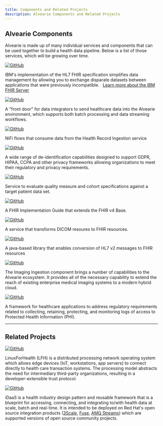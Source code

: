 ---
title: Components and Related Projects
description: Alvearie Components and Related Projects
---

## Alvearie Components

Alvearie is made up of many individual services and components that can be used together to build a health 
data pipeline. Below is a list of those services, which will be growing over time.

<p/>






<Row>
<Column colMd={2} colLg={3} noGutterMdLeft>
<ResourceCard  actionIcon="launch" color="dark"
      title="IBM FHIR Server"
      href="https://ibm.github.io/FHIR/">

<a href="https://github.com/ibm/fhir"><img src="../../images/gitHubWhiteSmall.png" alt="GitHub"/></a>

</ResourceCard>
</Column>
<Column colMd={6} colLg={9} noGutterMdLeft>
IBM's implementation of the HL7 FHIR specification simplifies data management by allowing you to exchange disparate datasets 
between applications that were previously incompatible.  &nbsp;
<a href="https://www.ibm.com/products/fhir-server" target="_blank">Learn more about the IBM FHIR Server</a>
</Column>
</Row>

<Row>
<Column colMd={2} colLg={3} noGutterMdLeft>
<ResourceCard  actionIcon="launch" color="dark"
      title="Health Record Ingestion"
      href="https://alvearie.github.io/HRI/">

<a href="https://github.com/Alvearie/HRI"><img src="../../images/gitHubWhiteSmall.png" alt="GitHub"/></a>

</ResourceCard>
</Column>
<Column colMd={6} colLg={9} noGutterMdLeft>
	A "front door" for data integrators to send healthcare data into the Alvearie environment, which supports both batch 
	processing and data streaming workflows.
</Column>
</Row>

<Row>
<Column colMd={2} colLg={3} noGutterMdLeft>
<ResourceCard  actionIcon="" color="dark"
      title="HRI Pipeline Adapters">

<a href="https://github.com/Alvearie/hri-pipeline-adapters"><img src="../../images/gitHubWhiteSmall.png" alt="GitHub"/></a>

</ResourceCard>
</Column>
<Column colMd={6} colLg={9} noGutterMdLeft>
NiFi flows that consume data from the Health Record Ingestion service
</Column>
</Row>

<Row>
<Column colMd={2} colLg={3} noGutterMdLeft>
<ResourceCard  actionIcon="" color="dark"
      title="Data De-Identification">

<a href="https://github.com/Alvearie/de-identification"><img src="../../images/gitHubWhiteSmall.png" alt="GitHub"/></a>

</ResourceCard>
</Column>
<Column colMd={6} colLg={9} noGutterMdLeft>
A wide range of de-identification capabilities designed to support GDPR, HIPAA, CCPA and other privacy frameworks allowing organizations to meet their regulatory and privacy requirements.
</Column>
</Row>

<Row>
<Column colMd={2} colLg={3} noGutterMdLeft>
<ResourceCard  actionIcon="launch" color="dark"
      title="Cohort & Quality Measure Service"
      href="https://alvearie.github.io/quality-measure-and-cohort-service/">

<a href="https://github.com/Alvearie/quality-measure-and-cohort-service"><img src="../../images/gitHubWhiteSmall.png" alt="GitHub"/></a>

</ResourceCard>
</Column>
<Column colMd={6} colLg={9} noGutterMdLeft>
Service to evaluate quality measure and cohort specifications against a target patient data set.
</Column>
</Row>

<Row>
<Column colMd={2} colLg={3} noGutterMdLeft>
<ResourceCard  actionIcon="launch" color="dark"
      title="Alvearie FHIR Implementation Guide"
      href="https://alvearie.io/alvearie-fhir-ig/index.html">

<a href="https://github.com/Alvearie/alvearie-fhir-ig"><img src="../../images/gitHubWhiteSmall.png" alt="GitHub"/></a>

</ResourceCard>
</Column>
<Column colMd={6} colLg={9} noGutterMdLeft>
A FHIR Implementation Guide that extends the FHIR v4 Base. 
</Column>
</Row>

<Row>
<Column colMd={2} colLg={3} noGutterMdLeft>
<ResourceCard  actionIcon="" color="dark"
      title="DICOM to FHIR Converter">

<a href="https://github.com/LinuxForHealth/dicom-fhir-converter"><img src="../../images/gitHubWhiteSmall.png" alt="GitHub"/></a>

</ResourceCard>
</Column>
<Column colMd={6} colLg={9} noGutterMdLeft>
A service that transforms DICOM resoures to FHIR resources.
</Column>
</Row>

<Row>
<Column colMd={2} colLg={3} noGutterMdLeft>
<ResourceCard  actionIcon="" color="dark"
      title="HL7 to FHIR Converter">

<a href="https://github.com/LinuxForHealth/hl7v2-fhir-converter"><img src="../../images/gitHubWhiteSmall.png" alt="GitHub"/></a>

</ResourceCard>
</Column>
<Column colMd={6} colLg={9} noGutterMdLeft>
A java-based library that enables conversion of HL7 v2 messages to FHIR resources
</Column>
</Row>

<Row>
<Column colMd={2} colLg={3} noGutterMdLeft>
<ResourceCard  actionIcon="launch" color="dark"
      title="Imaging Ingestion"
      href="https://github.com/Alvearie/imaging-ingestion/">

<a href="https://github.com/Alvearie/imaging-ingestion"><img src="../../images/gitHubWhiteSmall.png" alt="GitHub"/></a>

</ResourceCard>
</Column>
<Column colMd={6} colLg={9} noGutterMdLeft>
The Imaging Ingestion component brings a number of capabilities to the Alvearie ecosystem. It provides all of the necessary capability to extend the reach of existing enterprise medical imaging systems to a modern hybrid cloud.
</Column>
</Row>

<Row>
<Column colMd={2} colLg={3} noGutterMdLeft>
<ResourceCard  actionIcon="" color="dark"
      title="Health Data Traceability and Logging">

<a href="https://github.com/Alvearie/health-data-traceability-logging"><img src="../../images/gitHubWhiteSmall.png" alt="GitHub"/></a>

</ResourceCard>
</Column>
<Column colMd={6} colLg={9} noGutterMdLeft>
A framework for healthcare applications to address regulatory requirements related to collecting, retaining, protecting, and monitoring logs of access to Protected Health Information (PHI).
</Column>
</Row>


<hr/>
<p/>

## Related Projects

<Row>
<Column colMd={2} colLg={3} noGutterMdLeft>
<ResourceCard  actionIcon="launch" color="dark"
      title="Linux for Health Connect"
      href="https://linuxforhealth.github.io/docs/">

<a href="https://github.com/LinuxForHealth/connect"><img src="../../images/gitHubWhiteSmall.png" alt="GitHub"/></a>

</ResourceCard>
</Column>
<Column colMd={6} colLg={9} noGutterMdLeft>
LinuxForHealth (LFH) is a distributed processing network operating system which allows edge devices (IoT, workstations, app servers) to connect directly to health care transaction systems. The processing model abstracts the need for intermediary third-party organizations, resulting in a developer-extensible trust protocol.
</Column>
</Row>

<Row>
<Column colMd={2} colLg={3} noGutterMdLeft>
<ResourceCard  actionIcon="launch" color="dark"
      title="Intelligent Data as a Service (iDaaS)"
      href="https://connectedhealth-idaas.io/">

<a href="https://github.com/RedHat-Healthcare"><img src="../../images/gitHubWhiteSmall.png" alt="GitHub"/></a>

</ResourceCard>
</Column>
<Column colMd={6} colLg={9} noGutterMdLeft>
iDaaS is a health industry design pattern and reusable framework that is a blueprint for
accessing, connecting, and integrating to/with health data at scale, batch and real-time.
It is intended to be deployed on Red Hat's open source integration products (<a href="https://www.3scale.net/">3Scale</a>, <a href="https://www.redhat.com/en/technologies/jboss-middleware/fuse">Fuse</a>, <a href="https://www.redhat.com/en/technologies/jboss-middleware/amq">AMQ Streams</a>)
which are supported versions of open source community projects.
</Column>
</Row>
<p/>
